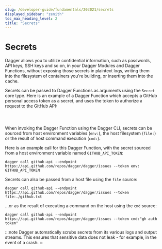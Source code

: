 ```yaml
---
slug: /developer-guide/fundamentals/203021/secrets
displayed_sidebar: "zenith"
toc_max_heading_level: 2
title: "Secrets"
---
```



# Secrets

<PartialExperimentalDocs />

Dagger allows you to utilize confidential information, such as passwords, API keys, SSH keys and so on, in your Dagger Modules and Dagger Functions, without exposing those secrets in plaintext logs, writing them into the filesystem of containers you're building, or inserting them into the cache.

Secrets can be passed to Dagger Functions as arguments using the `Secret` core type. Here is an example of a Dagger Function which accepts a GitHub personal access token as a secret, and uses the token to authorize a request to the GitHub API:

<Tabs groupId="language">
<TabItem value="Go">

```go file=./snippets/secrets/go/main.go
```

</TabItem>
<TabItem value="Python">

```python file=./snippets/secrets/python/main.py
```

</TabItem>
<TabItem value="TypeScript">

```typescript file=./snippets/secrets/typescript/index.ts
```

</TabItem>
</Tabs>

When invoking the Dagger Function using the Dagger CLI, secrets can be sourced from host environment variables (`env:`), the host filesystem (`file:`) or the result of host command execution (`cmd:`).

Here is an example call for this Dagger Function, with the secret sourced from a host environment variable named `GITHUB_API_TOKEN`:

```shell
dagger call github-api --endpoint https://api.github.com/repos/dagger/dagger/issues --token env:
GITHUB_API_TOKEN
```

Secrets can also be passed from a host file using the `file` source:

```shell
dagger call github-api --endpoint https://api.github.com/repos/dagger/dagger/issues --token file:./github.txt
```

...or as the result of executing a command on the host using the `cmd` source:

```shell
dagger call github-api --endpoint https://api.github.com/repos/dagger/dagger/issues --token cmd:"gh auth token"
```

:::note
Dagger automatically scrubs secrets from its various logs and output streams. This ensures that sensitive data does not leak - for example, in the event of a crash.
:::
